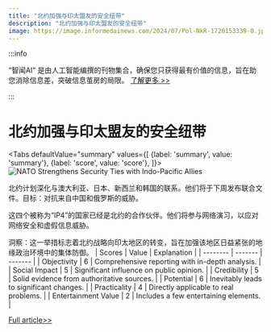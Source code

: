 ```yaml
---
title: "北约加强与印太盟友的安全纽带"
description: "北约加强与印太盟友的安全纽带"
image: https://image.informedainews.com/2024/07/Pol-NkR-1720153339-0.jpg
---
```



:::info

“智闻AI“ 是由人工智能编撰的刊物集合，确保您只获得最有价值的信息，旨在助您消除信息差，突破信息茧房的局限。  [了解更多 >>](/)

:::

# 北约加强与印太盟友的安全纽带


<Tabs
	defaultValue="summary"
	values={[
	{label: 'summary', value: 'summary'},
	{label: 'score', value: 'score'},
]}>
<TabItem value="summary">
<img
  src="https://image.informedainews.com/2024/07/Pol-NkR-1720153339-0.jpg"
  alt="NATO Strengthens Security Ties with Indo-Pacific Allies"
/>



北约计划深化与澳大利亚、日本、新西兰和韩国的联系。他们将于下周发布联合文件。目标：对抗来自中国和俄罗斯的威胁。

这四个被称为“IP4”的国家已经是北约的合作伙伴。他们将参与网络演习，以应对网络安全和虚假信息威胁。

洞察：这一举措标志着北约战略向印太地区的转变，旨在加强该地区日益紧张的地缘政治环境中的集体防御。
</TabItem>
<TabItem value="score">
	| Scores     | Value   | Explanation |
	| -------- | ------- | ------- |
	| Objectivity  | 6    | Comprehensive reporting with in-depth analysis.    |
	| Social Impact | 5     | Significant influence on public opinion.    |
	| Credibility    | 5    | Solid evidence from authoritative sources.    |
	| Potential    | 6    | Inevitably leads to significant changes.    |
	| Practicality    | 4    | Directly applicable to real problems.    |
	| Entertainment Value    | 2    | Includes a few entertaining elements.    |
</TabItem>
</Tabs>

[Full article>>](https://asia.nikkei.com/Politics/International-relations/Indo-Pacific/NATO-to-up-security-links-with-Japan-South-Korea-Australia-NZ)
